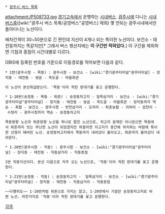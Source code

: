  * [[광주시 버스 목록]]

attachment:/P508733.jpg
[[경기고속]]에서 운행하는 [[시내버스]]. [[광주시]]에 다니는 [[시내버스]]중([wiki:"광주시 버스 목록/공영버스"공영버스] 제외) 몇 안되는 광주시내에서만 돌아다니는 노선이다.

배차간격이 30~50분으로 긴 편인데 지선이 4개나 되는 특이한 노선이다. 보건소 - 태전동까지는 똑같지만[* 그래서 버스 행선지에는 '''이 구간만 적혀있다.'''] 이 구간을 제외하면 기점과 종점이 시간대별로 다르다.

GBIS에 등록된 번호를 기준으로 이동경로를 적어보면 다음과 같다.

 * 1번(광주시청 - 목동) : 광주시청 - 보건소 - [wiki:"경기광주터미널"광주터미널] - 장지동 - 태전동 - 쌍곰 - 옥도골 - 마을회관

 이 노선이 본선취급받는다. '목동'이라 적힌 판대기를 꽂고 운행한다.

 * 1-10번(송정동 - 목동 - 퇴촌) : 송정동차고지 - 밀목삼거리 - 보건소 - [wiki:"경기광주터미널"광주터미널] - 장지동 - 태전동 - 쌍곰 - 옥도골 - 마을회관 - 장지동까지 역순 - 축협 - 보건소 - 광주시청 - 번천삼거리 - 도마리 - 퇴촌농협 - 귀여리 - 검천리 - 수청리 - 광주시청까지 역순 - 송정동차고지

 목동방향 노선과 퇴촌방향 노선을 하나로 합친 노선으로, 차고지 문제만 아니었으면 목동에서 퇴촌까지 잇는 무난한 노선이 되었겠지만 하필이면 차고지가 중간에 위치하는 바람에 특이한 선형이 돼버린 노선. 송정동차고지에서 목동까지 내려갔다 올라오고, 퇴촌까지 올라갔다 내려온다.

 * 1-20번(광주시청 - 직동) : 광주시청 - 보건소 - [wiki:"경기광주터미널"광주터미널] - 장지동 - 태전동 - 직동삼거리 - 직동종점

 1번 직동지선이다. 본선 다음으로 자주 오는 노선으로, '직동'이라 적힌 판대기를 꽂고 운행한다.

 * 1-21번(송정동 - 직동) : 송정동차고지 -  밀목삼거리 - 보건소 - [wiki:"경기광주터미널"광주터미널] - 장지동 - 태전동 - 직동삼거리 - 직동종점

 ~~다행히도~~ 1-10번처럼 퇴촌으로 가지는 않고, 1-20번에서 기점만 송정동차고지로 바뀐 노선. 마찬가지로 '직동'이라 적힌 판대기를 꽃고 운행한다.

[[각주]]

